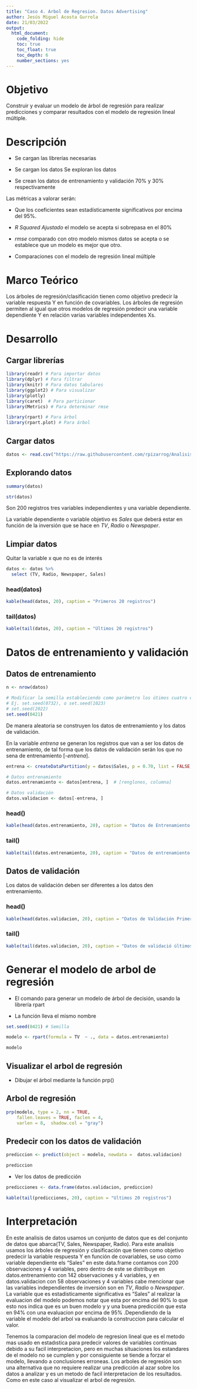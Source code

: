 ---
title: "Caso 4. Arbol de Regresion. Datos Advertising"
author: Jesús Miguel Acosta Gurrola
date: 21/03/2022
output:
  html_document:
    code_folding: hide
    toc: true
    toc_float: true
    toc_depth: 6
    number_sections: yes
---

# Objetivo

Construir y evaluar un modelo de árbol de regresión para realizar predicciones y comparar resultados con el modelo de regresión lineal múltiple.

# Descripción

-   Se cargan las librerías necesarias

-   Se cargan los datos Se exploran los datos

-   Se crean los datos de entrenamiento y validación 70% y 30% respectivamente

Las métricas a valorar serán:

-   Que los coeficientes sean estadísticamente significativos por encima del 95%.

-   *R Squared Ajustado* el modelo se acepta si sobrepasa en el 80%

-   *rmse* comparado con otro modelo mismos datos se acepta o se establece que un modelo es mejor que otro.

-   Comparaciones con el modelo de regresión lineal múltiple

# Marco Teórico

Los árboles de regresión/clasificación tienen como objetivo predecir la variable respuesta Y en función de covariables. Los árboles de regresión permiten al igual que otros modelos de regresión predecir una variable dependiente Y en relación varias variables independentes Xs.

# Desarrollo

## Cargar librerías

```{r warning=FALSE, message=FALSE}
library(readr) # Para importar datos
library(dplyr) # Para filtrar   
library(knitr) # Para datos tabulares
library(ggplot2) # Para visualizar
library(plotly)
library(caret)  # Para particionar
library(Metrics) # Para determinar rmse

library(rpart) # Para árbol
library(rpart.plot) # Para árbol
```

## Cargar datos

```{r}
datos <- read.csv("https://raw.githubusercontent.com/rpizarrog/Analisis-Inteligente-de-datos/main/datos/Advertising.csv")
```

## Explorando datos

```{r echo=FALSE}
summary(datos)
```

```{r}
str(datos)
```

Son 200 registros tres variables independientes y una variable dependiente.

La variable dependiente o variable objetivo es *Sales* que deberá estar en función de la inversión que se hace en *TV*, *Radio* o *Newspaper*.

## Limpiar datos

Quitar la variable x que no es de interés

```{r}
datos <- datos %>%
  select (TV, Radio, Newspaper, Sales)
```

### head(datos)

```{r}
kable(head(datos, 20), caption = "Primeros 20 registros")
```

### tail(datos)

```{r}
kable(tail(datos, 20), caption = "Últimos 20 registros")
```

# Datos de entrenamiento y validación

## Datos de entrenamiento

```{r}
n <- nrow(datos)

# Modificar la semilla estableciendo como parámetro los útimos cuatro dígitos de su no de control. 
# Ej. set.seed(0732), o set.seed(1023)
# set.seed(2022) 
set.seed(0421)
```

De manera aleatoria se construyen los datos de entrenamiento y los datos de validación.

En la variable *entrena* se generan los registros que van a ser los datos de entrenamiento, de tal forma que los datos de validación serán los que no sena de entrenamiento [-*entrena*].

```{r}
entrena <- createDataPartition(y = datos$Sales, p = 0.70, list = FALSE, times = 1)

# Datos entrenamiento
datos.entrenamiento <- datos[entrena, ]  # [renglones, columna]

# Datos validación
datos.validacion <- datos[-entrena, ]
```

### head()

```{r}
kable(head(datos.entrenamiento, 20), caption = "Datos de Entrenamiento. Primeros 20 registros")
```

### tail()

```{r}
kable(tail(datos.entrenamiento, 20), caption = "Datos de entrenamiento ültimos 20 registros")
```

## Datos de validación

Los datos de validación deben ser diferentes a los datos den entrenamiento.

### head()

```{r}
kable(head(datos.validacion, 20), caption = "Datos de Validación Primeros 20 registros")
```

### tail()

```{r}
kable(tail(datos.validacion, 20), caption = "Datos de validació últimos 20 registros")
```

# Generar el modelo de arbol de regresión

-   El comando para generar un modelo de árbol de decisión, usando la librería rpart

-   La función lleva el mismo nombre

```{r}
set.seed(0421) # Semilla

modelo <- rpart(formula = TV  ~ ., data = datos.entrenamiento)

modelo
```

## Visualizar el arbol de regresión

-   Dibujar el árbol mediante la función prp()

## Arbol de regresión

```{r echo=FALSE}
prp(modelo, type = 2, nn = TRUE, 
    fallen.leaves = TRUE, faclen = 4,
    varlen = 8,  shadow.col = "gray")
```

## Predecir con los datos de validación

```{r echo=FALSE}
prediccion <- predict(object = modelo, newdata =  datos.validacion)

prediccion
```

-   Ver los datos de predicción

```{r}
predicciones <- data.frame(datos.validacion, prediccion)

kable(tail(predicciones, 20), caption = "Ultimos 20 registros")
```

# Interpretación

En este analisis de datos usamos un conjunto de datos que es del conjunto de datos que abarca(TV, Sales, Newspaper, Radio). Para este analisis usamos los árboles de regresión y clasificación que tienen como objetivo predecir la variable respuesta Y en función de covariables, se uso como variable dependiente els "Sales" en este data.frame contamos con 200 observaciones y 4 variables, pero dentro de este se distribuye en datos.entrenamiento con 142 observaciones y 4 variables, y en datos.validacion con 58 observaciones y 4 variables cabe mencionar que las variables independientes de inversión son en *TV*, *Radio* o *Newspaper*. La variable que es estadisticamente significativa es "Sales" al realizar la evaluacion del modelo podemos notar que esta por encima del 90% lo que esto nos indica que es un buen modelo y y una buena predicción que esta en 94% con una evaluacion por encima de 95% .Dependiendo de la variable el modelo del arbol va evaluando la construccion para calcular el valor.

Tenemos la comparacion del modelo de regresion lineal que es el metodo mas usado en estadıstica para predecir valores de variables continuas debido a su facil interpretacion, pero en muchas situaciones los estandares de el modelo no se cumplen y por consiguiente se tiende a forzar el modelo, llevando a conclusiones erroneas. Los arboles de regresión son una alternativa que no requiere realizar una predicción al azar sobre los datos a analizar y es un metodo de facil interpretacion de los resultados. Como en este caso al visualizar el arbol de regresión.
